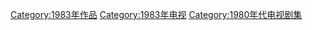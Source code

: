 {{cat year nav
| year = 1983
| cat = 電視劇集
| sortkey = 電視劇集
| article = 電視劇
| in = 
}}
[[Category:1983年作品|Category:1983年作品]]
[[Category:1983年电视|Category:1983年电视]]
[[Category:1980年代电视剧集|Category:1980年代电视剧集]]